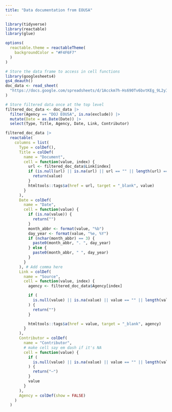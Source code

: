 ```yaml
---
title: "Data documentation from EOUSA"
---
```


```r
library(tidyverse)
library(reactable)
library(glue)

options(
  reactable.theme = reactableTheme(
    backgroundColor = "#F4F6F7"
  )
)

# Store the data frame to access in cell functions
library(googlesheets4)
gs4_deauth()
doc_data <- read_sheet(
  "https://docs.google.com/spreadsheets/d/1Acckm7h-Hs690Tv6bvtKEg_9L2yITqp0QqN5hN2dhWw/edit?gid=0#gid=0"
)
```

```r

# Store filtered data once at the top level
filtered_doc_data <- doc_data |>
  filter(Agency == "DOJ EOUSA", is.na(exclude)) |>
  mutate(Date = as.Date(Date)) |>
  select(Type, Title, Agency, Date, Link, Contributor)

filtered_doc_data |>
  reactable(
    columns = list(
      Type = colDef(),
      Title = colDef(
        name = "Document",
        cell = function(value, index) {
          url <- filtered_doc_data$Link[index]
          if (is.null(url) || is.na(url) || url == "" || length(url) == 0) {
            return(value)
          }
          htmltools::tags$a(href = url, target = "_blank", value)
        }
      ),
      Date = colDef(
        name = "Date",
        cell = function(value) {
          if (is.na(value)) {
            return("")
          }
          month_abbr <- format(value, "%b")
          day_year <- format(value, "%e, %Y")
          if (nchar(month_abbr) == 3) {
            paste0(month_abbr, ". ", day_year)
          } else {
            paste0(month_abbr, " ", day_year)
          }
        }
      ), # Add comma here
      Link = colDef(
        name = "Source",
        cell = function(value, index) {
          agency <- filtered_doc_data$Agency[index]

          if (
            is.null(value) || is.na(value) || value == "" || length(value) == 0
          ) {
            return("")
          }

          htmltools::tags$a(href = value, target = "_blank", agency)
        }
      ),
      Contributor = colDef(
        name = "Contributor",
        # make cell say em dash if it's NA
        cell = function(value) {
          if (
            is.null(value) || is.na(value) || value == "" || length(value) == 0
          ) {
            return("—")
          }
          value
        }
      ),
      Agency = colDef(show = FALSE)
    )
  )
```